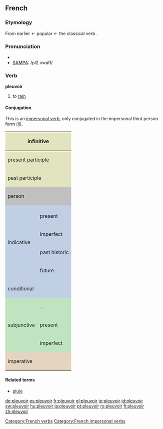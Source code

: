 ==French==

===Etymology===
From earlier {{term|pluveir}} ← popular {{L.|fr}} {{term|plovere}} ← the classical verb {{term|pluere}}.

===Pronunciation===
*{{IPA|/plø.vwaʁ/}}
*[[w:SAMPA|SAMPA]]: /pl2.vwaR/

===Verb===
'''pleuvoir'''

# to [[rain]]

====Conjugation====
This is an [[impersonal verb]], only conjugated in the impersonal third person form (''[[il]]'').
 
<center>
{| style="background:#F0F0F0"
|-
! colspan="3" style="background:#e2e4c0" | infinitive
| colspan="5" | pleuvoir

|-
! colspan="3" style="background:#e2e4c0" | present participle
| colspan="5" | [[pleuvant]]

|-
! colspan="3" style="background:#e2e4c0" | past participle
| colspan="5" | [[plu]]

|-
! colspan="2" rowspan="2" style="background:#C0C0C0" | person
! colspan="3" style="background:#C0C0C0" | singular
! colspan="3" style="background:#C0C0C0" | plural

|-
! style="background:#C0C0C0;width:12.5%" | 
! style="background:#C0C0C0;width:12.5%" | 
! style="background:#C0C0C0;width:12.5%" | third
! style="background:#C0C0C0;width:12.5%" | 
! style="background:#C0C0C0;width:12.5%" | 
! style="background:#C0C0C0;width:12.5%" | third

|-
! style="background:#c0cfe4" rowspan="5" | indicative
! style="background:#c0cfe4" |
! style="background:#c0cfe4" | 
! style="background:#c0cfe4" | 
! style="background:#c0cfe4" | il
! style="background:#c0cfe4" | 
! style="background:#c0cfe4" | 
! style="background:#c0cfe4" | ils

|-
! style="height:3em;background:#c0cfe4" | present
| -
| -
| [[pleut]]
| -
| -
| [[pleuvent]]

|-
! style="height:3em;background:#c0cfe4" | imperfect
| -
| -
| [[pleuvait]]
| -
| -
| [[pleuvaient]]

|-
! style="height:3em;background:#c0cfe4" | past historic
| -
| -
| [[plut]]
| -
| -
| [[plurent]]

|-
! style="height:3em;background:#c0cfe4" | future
| -
| -
| [[pleuvra]]
| -
| -
| [[pleuvront]]

|-
! style="height:3em;background:#c0cfe4" colspan="2" | conditional
| -
| -
| [[pleuvrait]]
| -
| -
| [[pleuvraient]]

|-
! style="background:#c0e4c0" rowspan="3" | subjunctive
! style="background:#c0e4c0" | -
! style="background:#c0e4c0" | -
! style="background:#c0e4c0" | -
! style="background:#c0e4c0" | qu'il
! style="background:#c0e4c0" | -
! style="background:#c0e4c0" | -
! style="background:#c0e4c0" | qu'ils

|-
! style="height:3em;background:#c0e4c0" | present
| -
| -
| [[pleuve]]
| -
| -
| [[pleuvent]]

|-
! style="height:3em;background:#c0e4c0" rowspan="1" | imperfect
| -
| -
| [[plût]]
| -
| -
| [[plussent]]

|-
! colspan="2" rowspan="2" style="height:3em;background:#e4d4c0" | imperative
! style="background:#e4d4c0" | -
! style="background:#e4d4c0" | -
! style="background:#e4d4c0" | -
! style="background:#e4d4c0" | -
! style="background:#e4d4c0" | -
! style="background:#e4d4c0" | -

|-
| colspan="6" | ''none''

|}
</center>
====Related terms====
*[[pluie]]

[[Category:French verbs]]
[[Category:French impersonal verbs]]

[[de:pleuvoir]]
[[es:pleuvoir]]
[[fr:pleuvoir]]
[[gl:pleuvoir]]
[[io:pleuvoir]]
[[id:pleuvoir]]
[[sw:pleuvoir]]
[[hu:pleuvoir]]
[[ja:pleuvoir]]
[[pt:pleuvoir]]
[[ro:pleuvoir]]
[[fi:pleuvoir]]
[[zh:pleuvoir]]